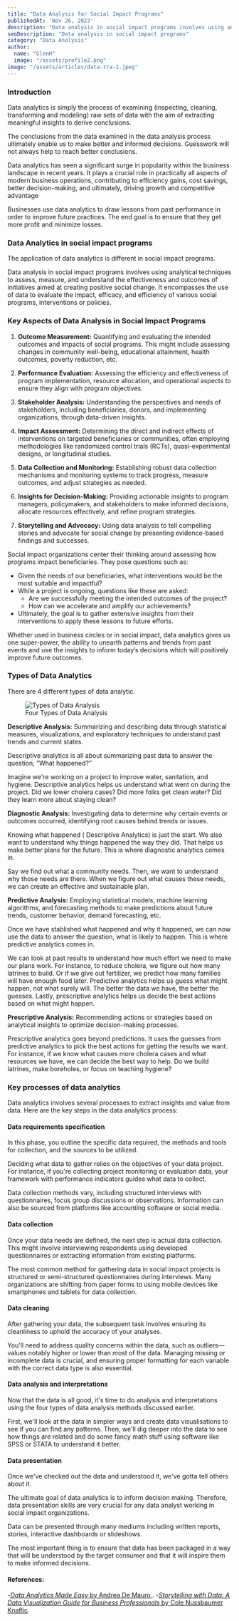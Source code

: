 ```yaml
---
title: "Data Analysis for Social Impact Programs"
publishedAt: 'Nov 26, 2023'
description: "Data analysis in social impact programs involves using analytical techniques to assess, measure, and understand the effectiveness and outcomes of initiatives aimed at creating positive social change."
seoDescription: "Data analysis in social impact programs"
category: "Data Analysis"
author:
  name: "GlenH"
  image: "/assets/profile2.png"
image: "/assets/articles/data-tra-1.jpeg"
---
```


### Introduction

Data analytics is simply the process of examining (inspecting, cleaning, transforming and modeling) raw sets of data with the aim of extracting meaningful insights to derive conclusions.

The conclusions from the data examined in the data analysis process ultimately enable us to make better and informed decisions. Guesswork will not always help to reach better conclusions.

Data analytics has seen a significant surge in popularity within the business landscape in recent years. It plays a crucial role in practically all aspects of modern business operations, contributing to efficiency gains, cost savings, better decision-making, and ultimately, driving growth and competitive advantage

Businesses use data analytics to draw lessons from past performance in order to improve future practices. The end goal is to ensure that they get more profit and minimize losses.

### Data Analytics in social impact programs

The application of data analytics is different in social impact programs. 

Data analysis in social impact programs involves using analytical techniques to assess, measure, and understand the effectiveness and outcomes of initiatives aimed at creating positive social change. It encompasses the use of data to evaluate the impact, efficacy, and efficiency of various social programs, interventions or policies.

### Key Aspects of Data Analysis in Social Impact Programs

1. **Outcome Measurement:** Quantifying and evaluating the intended outcomes and impacts of social programs. This might include assessing changes in community well-being, educational attainment, health outcomes, poverty reduction, etc.
    
2. **Performance Evaluation:** Assessing the efficiency and effectiveness of program implementation, resource allocation, and operational aspects to ensure they align with program objectives.
    
3. **Stakeholder Analysis:** Understanding the perspectives and needs of stakeholders, including beneficiaries, donors, and implementing organizations, through data-driven insights.
    
4. **Impact Assessment:** Determining the direct and indirect effects of interventions on targeted beneficiaries or communities, often employing methodologies like randomized control trials (RCTs), quasi-experimental designs, or longitudinal studies.
    
5. **Data Collection and Monitoring:** Establishing robust data collection mechanisms and monitoring systems to track progress, measure outcomes, and adjust strategies as needed.
    
6. **Insights for Decision-Making:** Providing actionable insights to program managers, policymakers, and stakeholders to make informed decisions, allocate resources effectively, and refine program strategies.
    
7. **Storytelling and Advocacy:** Using data analysis to tell compelling stories and advocate for social change by presenting evidence-based findings and successes.

Social impact organizations center their thinking around assessing how programs impact beneficiaries. They pose questions such as:

- Given the needs of our beneficiaries, what interventions would be the most suitable and impactful?
- While a project is ongoing, questions like these are asked:
    - Are we successfully meeting the intended outcomes of the project?
    - How can we accelerate and amplify our achievements?
- Ultimately, the goal is to gather extensive insights from their interventions to apply these lessons to future efforts.

Whether used in business circles or in social impact, data analytics gives us one super-power, the ability to unearth patterns and trends from past events and use the insights to inform today’s decisions which will positively improve future outcomes.

### Types of Data Analytics

There are 4 different types of data analytic.

<figure> <img src="/assets/articles/types-analysis.png" alt="Types of Data Analysis" /> <figcaption>Four Types of Data Analysis</figcaption> </figure>

**Descriptive Analysis:** Summarizing and describing data through statistical measures, visualizations, and exploratory techniques to understand past trends and current states.

Descriptive analytics is all about summarizing past data to answer the question, “What happened?”

Imagine we're working on a project to improve water, sanitation, and hygiene. Descriptive analytics helps us understand what went on during the project. Did we lower cholera cases? Did more folks get clean water? Did they learn more about staying clean?

**Diagnostic Analysis:** Investigating data to determine why certain events or outcomes occurred, identifying root causes behind trends or issues.

Knowing what happened ( Descriptive Analytics)  is just the start. We also want to understand why things happened the way they did. That helps us make better plans for the future. This is where diagnostic analytics comes in.
  
Say we find out what a community needs. Then, we want to understand why those needs are there. When we figure out what causes these needs, we can create an effective and sustainable plan.

**Predictive Analysis:** Employing statistical models, machine learning algorithms, and forecasting methods to make predictions about future trends, customer behavior, demand forecasting, etc.

Once we have stablished what happened and why it happened, we can now use the data to answer the question, what is likely to happen. This is where predictive analytics comes in.

We can look at past results to understand how much effort we need to make our plans work. For instance, to reduce cholera, we figure out how many latrines to build. Or if we give out fertilizer, we predict how many families will have enough food later. Predictive analytics helps us guess what might happen, not what surely will. The better the data we have, the better the guesses. Lastly, prescriptive analytics helps us decide the best actions based on what might happen.

**Prescriptive Analysis:** Recommending actions or strategies based on analytical insights to optimize decision-making processes.

Prescriptive analytics goes beyond predictions. It uses the guesses from predictive analytics to pick the best actions for getting the results we want. For instance, if we know what causes more cholera cases and what resources we have, we can decide the best way to help. Do we build latrines, make boreholes, or focus on teaching hygiene?

### Key processes of data analytics

Data analytics involves several processes to extract insights and value from data. Here are the key steps in the data analytics process:

#### Data requirements specification

In this phase, you outline the specific data required, the methods and tools for collection, and the sources to be utilized.

Deciding what data to gather relies on the objectives of your data project. For instance, if you're collecting project monitoring or evaluation data, your framework with performance indicators guides what data to collect.

Data collection methods vary, including structured interviews with questionnaires, focus group discussions or observations. Information can also be sourced from platforms like accounting software or social media.

#### Data collection

Once your data needs are defined, the next step is actual data collection. This might involve interviewing respondents using developed questionnaires or extracting information from existing platforms.

The most common method for gathering data in social impact projects is structured or semi-structured questionnaires during interviews. Many organizations are shifting from paper forms to using mobile devices like smartphones and tablets for data collection.

#### Data cleaning

After gathering your data, the subsequent task involves ensuring its cleanliness to uphold the accuracy of your analyses.

You'll need to address quality concerns within the data, such as outliers—values notably higher or lower than most of the data. Managing missing or incomplete data is crucial, and ensuring proper formatting for each variable with the correct data type is also essential.

#### Data analysis and interpretations
  
Now that the data is all good, it's time to do analysis and interpretations using the four types of data analysis methods discussed earlier.

First, we'll look at the data in simpler ways and create data visualisations to see if you can find any patterns. Then, we'll dig deeper into the data to see how things are related and do some fancy math stuff using software like SPSS or STATA to understand it better.

#### Data presentation

Once we've checked out the data and understood it, we've gotta tell others about it.

The ultimate goal of data analytics is to inform decision making. Therefore, data presentation skills are very crucial for any data analyst working in social impact organizations.

Data can be presented through many mediums including written reports, stories, interactive dashboards or slideshows.

The most important thing is to ensure that data has been packaged in a way that will be understood by the target consumer and that it will inspire them to make informed decisions.

#### References:

-[*Data Analytics Made Easy* by Andrea De Mauro ](https://www.packtpub.com/product/data-analytics-made-easy/9781801074155).
-[*Storytelling with Data: A Data Visualization Guide for Business Professionals* by Cole Nussbaumer Knaflic](https://www.amazon.com/Storytelling-Data-Visualization-Business-Professionals/dp/1119002257).

